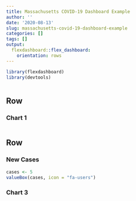 ```yaml
---
title: Massachusetts COVID-19 Dashboard Example
author: ''
date: '2020-08-13'
slug: massachusetts-covid-19-dashboard-example
categories: []
tags: []
output: 
  flexdashboard::flex_dashboard:
    orientation: rows
---
```

```r
library(flexdashboard)
library(devtools)

```

```r

```


Row
-------------------------------------
    
### Chart 1
    
```r

```
   
Row
-------------------------------------
    
### New Cases
    
```r
cases <- 5
valueBox(cases, icon = "fa-users")
```
    
### Chart 3

```r

```